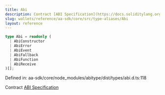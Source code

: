 ```yaml
---
title: Abi
description: Contract [ABI Specification](https://docs.soliditylang.org/en/latest/abi-spec.html#json)
slug: wallets/reference/aa-sdk/core/src/type-aliases/Abi
layout: reference
---
```


```ts
type Abi = readonly (
  | AbiConstructor
  | AbiError
  | AbiEvent
  | AbiFallback
  | AbiFunction
  | AbiReceive
)[];
```

Defined in: aa-sdk/core/node_modules/abitype/dist/types/abi.d.ts:118

Contract [ABI Specification](https://docs.soliditylang.org/en/latest/abi-spec.html#json)
